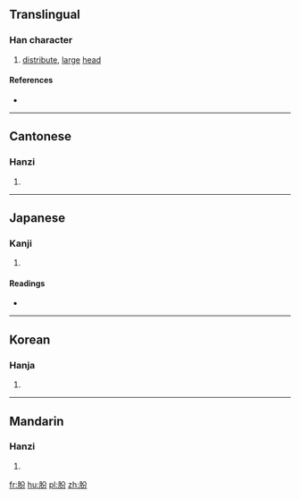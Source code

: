 {{also|頒}}
==Translingual==

===Han character===
{{Han char|rn=74|rad=月|as=04|sn=8|four=|canj=月金尸竹 (BCSH)|ids=⿰[[月]][[分]]}}

# [[distribute]], [[large]] [[head]]

====References====
* {{Han ref|kx=0504.320|dkj=14343|dj=0883.120|hdz=32050.050|uh=670C|ud=26380}}

----

==Cantonese==

===Hanzi===
{{yue-hanzi|jyut=[[fan4]], [[baan1]]|y=fan4, baan1}}

# {{defn|lang=yue|sort=月04}}

----

==Japanese==

===Kanji===
{{ja-kanji|grade=|rs=月04}}

# {{defn|lang=ja|sort=月04}}

====Readings====
* {{ja-readings|on=[[はん]] (han)|kun=[[わける]] (wakeru)}}

----

==Korean==

===Hanja===
{{ko-hanja|hangeul=[[반]], [[분]]|eumhun=|rv=ban, bun|mr=pan, pun|y=pan, pun}}

# {{defn|lang=ko|sort=月04}}

----

==Mandarin==

===Hanzi===
{{cmn-hanzi|pin=[[fén]] ([[fen2]]), [[bān]] ([[ban1]])|wg=fen<sup>2</sup>, pan<sup>1</sup>}}

# {{defn|lang=cmn|sort=月04}}

[[fr:朌]]
[[hu:朌]]
[[pl:朌]]
[[zh:朌]]